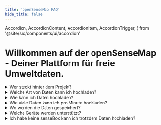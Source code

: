 ```yaml
---
title: 'openSenseMap FAQ'
hide_title: false
---
```


  Accordion,
  AccordionContent,
  AccordionItem,
  AccordionTrigger,
} from '@site/src/components/ui/accordion'

# Willkommen auf der openSenseMap - Deiner Plattform für freie Umweltdaten.

<details>
  <summary>Wer steckt hinter dem Projekt?</summary>
  
  Die [opensenseMap](https://opensensemap.org/) ist im Jahr 2014 vom Institut für
  Geoinformatik der Universität Münster ins Leben gerufen worden. Seit dem Start
  ist die openSenseMap eng mit dem Projekt der [senseBox](https://sensebox.de) verbunden.
</details>

<details>
  <summary>Welche Art von Daten kann ich hochladen?</summary>
  
  Die openSenseMap versteht nur numerische Messwerte. Texte, Bilder oder binäre Dateien können nicht übertragen werden.
</details>

<details>
  <summary>Wie kann ich Daten hochladen?</summary>
  
  Die Messwerte können über eine Vielzahl verschiedener Geräte hochgeladen werden.
</details>

<details>
  <summary>Wie viele Daten kann ich pro Minute hochladen?</summary>
  
  Um die Datenbank nicht zu überlasten, können 6 Pakete mit Messwerten pro Minute hochgeladen werden. Du solltest daher darauf achten.
</details>

<details>
  <summary>Wo werden die Daten gespeichert?</summary>
  
  Die Daten werden auf dem Rechenzentrum der Uni Münster gespeichert.
</details>

<details>
  <summary>Welche Geräte werden unterstützt?</summary>
  
  Die openSenseMap empfängt, als offene Plattform, Daten von allen Geräten, die ihre Messdaten zur openSenseMap schicken.
</details>

<details>
  <summary>Ich habe keine senseBox kann ich trotzdem Daten hochladen?</summary>
  
  Nicht nur von der senseBox können Daten auf die openSenseMap geladen werden. Die openSenseMap unterstützt auch Messgeräte aus den Citizen Science Projekten [luftdaten.info](https://luftdaten.info/) und [HackAIR](https://www.hackair.eu/). Dank der [REST API](https://docs.opensensemap.org/) können jedoch von fast jedem IoT-Messgeräte Messwerte an die openSenseMap gesendet werden. Weitere Informationen und wie du dein Messgerät registrierst, findest du unter [https://docs.sensebox.de/](https://docs.sensebox.de/).
</details>

